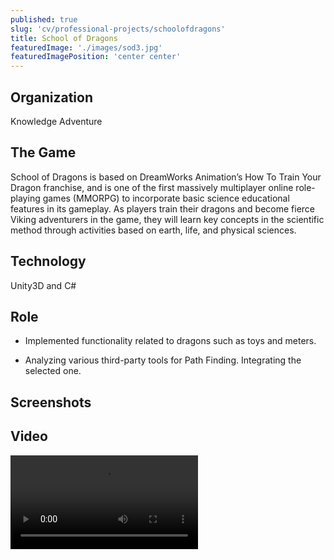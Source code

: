 ```yaml
---
published: true
slug: 'cv/professional-projects/schoolofdragons'
title: School of Dragons
featuredImage: './images/sod3.jpg'
featuredImagePosition: 'center center'
---
```


## Organization

Knowledge Adventure

## The Game

School of Dragons is based on DreamWorks Animation’s How To Train Your Dragon franchise, and is one of the first
massively multiplayer online role-playing games (MMORPG) to incorporate basic science educational features in its
gameplay. As players train their dragons and become fierce Viking adventurers in the game, they will learn key concepts
in the scientific method through activities based on earth, life, and physical sciences.

## Technology

Unity3D and C#

## Role

-   Implemented functionality related to dragons such as toys and meters.

-   Analyzing various third-party tools for Path Finding. Integrating the selected one.

## Screenshots

<ImageGallery relativeDirectory={props.path} />

## Video

<Video src="https://www.youtube.com/embed/RcnksOUugcA" title="Pastry Paradise Video" />

## Website

[School of Dragons](http://www.schoolofdragons.com)
